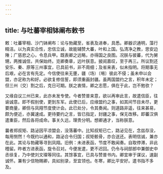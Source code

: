 ```yaml
---
---
---
```

title: 与吐蕃宰相钵阐布敕书
---



敕：吐蕃宰相、沙门钵阐布：论与勃藏至，省表及进奉，具悉。卿器识通明，藻行精洁。以为真实合性，忠信立诚，故能辅赞大蕃，叶和上国。弘清净之教，思安边陲；广慈悲之心，令息兵甲。既表卿之远略，亦得国之良图。况朕与彼蕃，代为舅甥，两推诚信，共保始终。览卿奏章，远叶朕意。披阅嘉叹，至于再三。所议割还安乐、秦、原等三州事宜，已具前书，非不周细；及省来表，似未指明。将期事无后艰，必在言有先定。今信使往来无壅，疆（场）〔埸〕彼此不侵；虽未申以会盟，亦足称为和好。必欲复修信誓，即须重画封疆。虽两国盟约之言，积年未定；但三州〔交〕割之后，克日可期。朕之衷情，卿之志愿，俱在于此，岂不勉欤？

又缘自议三州已来，此亦未发专使。今者赞普来意，欲以再审此言，故遣信臣，往谕诚意。即不假别使，更到东军。此使已后，应缘盟约之事，如其间节目未尽，更要商量，卿但与凤翔节度使计会。此已处分，令其奏闻。则道路非遥，往来甚易，颇为便近，亦冀速成。更待要约之言，皆已指定，封疆之事，保无改移。即蕃汉俱遣重臣，然后各将成命。事关久远，理贵分明。想卿通才，当称朕意。

曩者郑叔矩、路泌因平凉盟会，没落蕃中。比知叔矩已亡，路泌见在，念兹存没，每用恻然！今既约以通和，路泌合令归国；叔矩骸骨，亦合送还。表明信诚，兼亦在此。其论与勃藏等寻到凤翔。旧例：未进表函，节度不敢闻奏。自取停滞，非此稽留。昨者方进表函，旋令召对。今便发遣，更不迟回。仍令与祠部郎中兼御史中丞徐复，乃中使刘文璨等同往。其馀事宜，已具与赞普书内。卿宜审于谋议，速副诚怀。兼有少信物赐卿，具如别录，至宜领也。冬寒，卿比平安好。遣书指不多及。